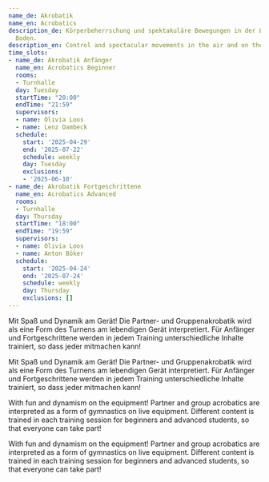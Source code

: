 ```yaml
---
name_de: Akrobatik
name_en: Acrobatics
description_de: Körperbeherrschung und spektakuläre Bewegungen in der Luft und am
  Boden.
description_en: Control and spectacular movements in the air and on the ground.
time_slots:
- name_de: Akrobatik Anfänger
  name_en: Acrobatics Beginner
  rooms:
  - Turnhalle
  day: Tuesday
  startTime: "20:00"
  endTime: "21:59"
  supervisors:
  - name: Olivia Loos
  - name: Lenz Dambeck
  schedule:
    start: '2025-04-29'
    end: '2025-07-22'
    schedule: weekly
    day: Tuesday
    exclusions:
    - '2025-06-10'
- name_de: Akrobatik Fortgeschrittene
  name_en: Acrobatics Advanced
  rooms:
  - Turnhalle
  day: Thursday
  startTime: "18:00"
  endTime: "19:59"
  supervisors:
  - name: Olivia Loos
  - name: Anton Böker
  schedule:
    start: '2025-04-24'
    end: '2025-07-24'
    schedule: weekly
    day: Thursday
    exclusions: []
---
```


<Locale value="de">
 

 Mit Spaß und Dynamik am Gerät! Die Partner- und Gruppenakrobatik wird als eine
Form des Turnens am lebendigen Gerät interpretiert. Für Anfänger und
Fortgeschrittene werden in jedem Training unterschiedliche Inhalte trainiert, so
dass jeder mitmachen kann! 

 Mit Spaß und Dynamik am Gerät! Die Partner- und Gruppenakrobatik wird als eine
Form des Turnens am lebendigen Gerät interpretiert. Für Anfänger und
Fortgeschrittene werden in jedem Training unterschiedliche Inhalte trainiert, so
dass jeder mitmachen kann!

</Locale>
<Locale value="en">
 

 With fun and dynamism on the equipment! Partner and group acrobatics are
interpreted as a form of gymnastics on live equipment. Different content is
trained in each training session for beginners and advanced students, so that
everyone can take part! 

 With fun and dynamism on the equipment! Partner and group acrobatics are
interpreted as a form of gymnastics on live equipment. Different content is
trained in each training session for beginners and advanced students, so that
everyone can take part!

</Locale>
